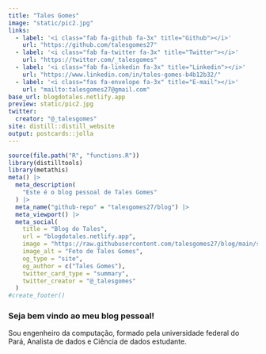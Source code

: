 ```yaml
---
title: "Tales Gomes"
image: "static/pic2.jpg"
links:
  - label: '<i class="fab fa-github fa-3x" title="Github"></i>'
    url: "https://github.com/talesgomes27"
  - label: '<i class="fab fa-twitter fa-3x" title="Twitter"></i>'
    url: "https://twitter.com/_talesgomes"
  - label: '<i class="fab fa-linkedin fa-3x" title="Linkedin"></i>'
    url: "https://www.linkedin.com/in/tales-gomes-b4b12b32/"
  - label: '<i class="fas fa-envelope fa-3x" title="E-mail"></i>'
    url: "mailto:talesgomes27@gmail.com"
base_url: blogdotales.netlify.app
preview: static/pic2.jpg
twitter:
  creator: "@_talesgomes"
site: distill::distill_website
output: postcards::jolla
---
```






```r
source(file.path("R", "functions.R"))
library(distilltools)
library(metathis)
meta() |>
  meta_description(
    "Este é o blog pessoal de Tales Gomes"
  ) |>
  meta_name("github-repo" = "talesgomes27/blog") |>
  meta_viewport() |>
  meta_social(
    title = "Blog do Tales",
    url = "blogdotales.netlify.app",
    image = "https://raw.githubusercontent.com/talesgomes27/blog/main/static/pic2.jpg",
    image_alt = "Foto de Tales Gomes",
    og_type = "site",
    og_author = c("Tales Gomes"),
    twitter_card_type = "summary",
    twitter_creator = "@_talesgomes"
  )
#create_footer()

```



### Seja bem vindo ao meu blog pessoal!

Sou engenheiro da computação, formado pela universidade federal do Pará, Analista de dados e Ciência de dados estudante.